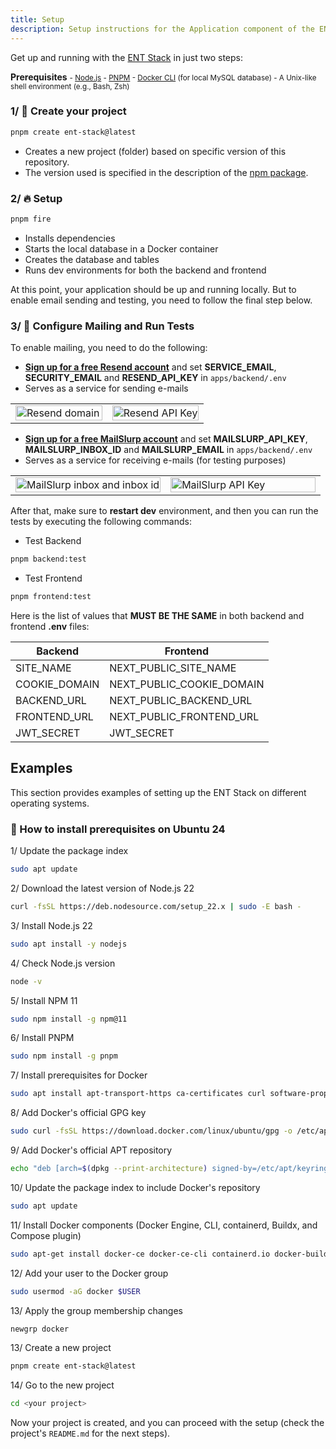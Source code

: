 ```yaml
---
title: Setup
description: Setup instructions for the Application component of the ENT Stack.
---
```


Get up and running with the <a href="https://ent-stack.com" target="_blank">ENT Stack</a> in just two steps:

**Prerequisites**
<small>
    - <a href="https://nodejs.org" target="_blank">Node.js</a>
    - <a href="https://pnpm.io" target="_blank">PNPM</a>
    - <a href="https://docs.docker.com/reference/cli/docker/#option-types" target="_blank">Docker CLI</a> (for local MySQL database)
    - A Unix-like shell environment (e.g., Bash, Zsh)
</small>

### 1/ 🚀 Create your project

```bash
pnpm create ent-stack@latest
```
- Creates a new project (folder) based on specific version of this repository.
- The version used is specified in the description of the <a href="https://www.npmjs.com/package/create-ent-stack" target="_blank">npm package</a>.

### 2/ 🔥 Setup

```bash
pnpm fire
```
- Installs dependencies
- Starts the local database in a Docker container
- Creates the database and tables
- Runs dev environments for both the backend and frontend

At this point, your application should be up and running locally. But to enable email sending and testing, you need to follow the final step below.

### 3/ 🧪 Configure Mailing and Run Tests

To enable mailing, you need to do the following:
- **[Sign up for a free Resend account](https://resend.com/signup)** and set **SERVICE_EMAIL**, **SECURITY_EMAIL** and **RESEND_API_KEY** in `apps/backend/.env`
- Serves as a service for sending e-mails
<table align="center" width="100%">
    <tr>
        <td width="50%">
            <img src="https://github.com/user-attachments/assets/57bc026b-dc0b-4c88-abc6-d4006b9ff8ae" alt="Resend domain" width="100%" />
        </td>
        <td width="50%">
            <img src="https://github.com/user-attachments/assets/3b7975a9-8749-4729-97a5-efb136ad3622" alt="Resend API Key" width="100%" />
        </td>
    </tr>
</table>

- **[Sign up for a free MailSlurp account](https://app.mailslurp.com/sign-up)** and set **MAILSLURP_API_KEY**, **MAILSLURP_INBOX_ID** and **MAILSLURP_EMAIL** in `apps/backend/.env`
- Serves as a service for receiving e-mails (for testing purposes)
<table align="center" width="100%">
    <tr>
        <td width="50%">
            <img src="https://github.com/user-attachments/assets/41affe10-ad42-4d89-a2b3-f69dd8597997" alt="MailSlurp inbox and inbox id" width="100%" />
        </td>
        <td width="50%">
            <img src="https://github.com/user-attachments/assets/60f53cd3-bede-4fb0-9175-7be92955a153" alt="MailSlurp API Key" width="100%" />
        </td>
    </tr>
</table>

After that, make sure to **restart dev** environment, and then you can run the tests by executing the following commands:
- Test Backend
```bash
pnpm backend:test
```
- Test Frontend
```bash
pnpm frontend:test
```

Here is the list of values that **MUST BE THE SAME** in both backend and frontend **.env** files:

| Backend       | Frontend                  |
|---------------|---------------------------|
| SITE_NAME     | NEXT_PUBLIC_SITE_NAME     |
| COOKIE_DOMAIN | NEXT_PUBLIC_COOKIE_DOMAIN |
| BACKEND_URL   | NEXT_PUBLIC_BACKEND_URL   |
| FRONTEND_URL  | NEXT_PUBLIC_FRONTEND_URL  |
| JWT_SECRET    | JWT_SECRET                |

## Examples

This section provides examples of setting up the ENT Stack on different operating systems.

### 🐧 How to install prerequisites on Ubuntu 24

1/ Update the package index
```bash
sudo apt update
```

2/ Download the latest version of Node.js 22
```bash
curl -fsSL https://deb.nodesource.com/setup_22.x | sudo -E bash -
```

3/ Install Node.js 22
```bash
sudo apt install -y nodejs
```

4/ Check Node.js version
```bash
node -v
```

5/ Install NPM 11
```bash
sudo npm install -g npm@11
```

6/ Install PNPM
```bash
sudo npm install -g pnpm
```

7/ Install prerequisites for Docker
```bash
sudo apt install apt-transport-https ca-certificates curl software-properties-common -y
```

8/ Add Docker's official GPG key
```bash
sudo curl -fsSL https://download.docker.com/linux/ubuntu/gpg -o /etc/apt/keyrings/docker.asc
```

9/ Add Docker's official APT repository
```bash
echo "deb [arch=$(dpkg --print-architecture) signed-by=/etc/apt/keyrings/docker.asc] https://download.docker.com/linux/ubuntu $(. /etc/os-release && echo "$VERSION_CODENAME") stable" | sudo tee /etc/apt/sources.list.d/docker.list > /dev/null
```

10/ Update the package index to include Docker's repository
```bash
sudo apt update
```

11/ Install Docker components (Docker Engine, CLI, containerd, Buildx, and Compose plugin)
```bash
sudo apt-get install docker-ce docker-ce-cli containerd.io docker-buildx-plugin docker-compose-plugin -y
```

12/ Add your user to the Docker group
```bash
sudo usermod -aG docker $USER
```

13/ Apply the group membership changes
```bash
newgrp docker
```

13/ Create a new project

```bash
pnpm create ent-stack@latest
```

14/ Go to the new project

```bash
cd <your project>
```

Now your project is created, and you can proceed with the setup (check the project's `README.md` for the next steps).